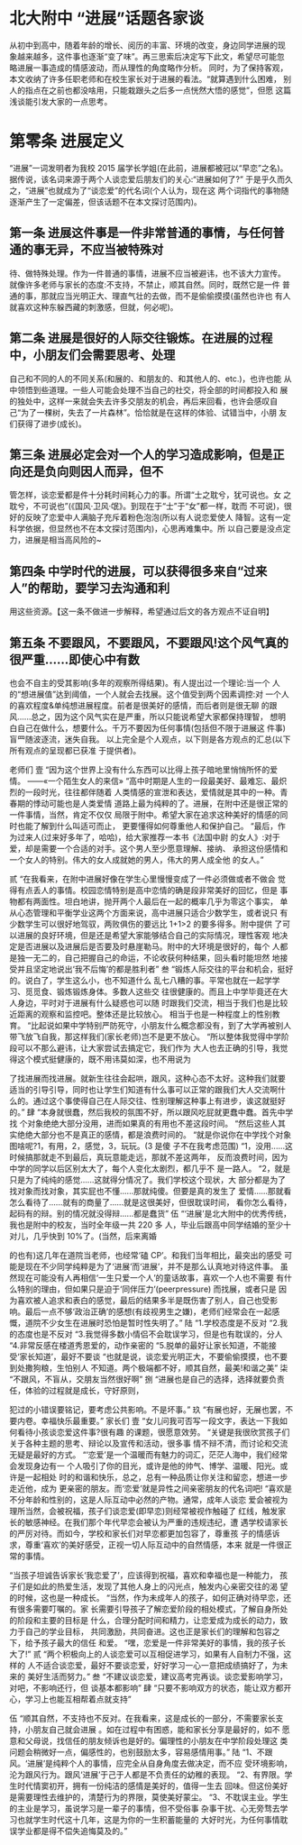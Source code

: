 # 北大附中 “进展”话题各家谈

从初中到高中，随着年龄的增长、阅历的丰富、环境的改变，身边同学进展的现 象越来越多，这件事也逐渐“变了味”。再三思索后决定写下此文，希望尽可能忽 略进展一事造成的情感波动，而从理性的角度略作分析。 同时，为了保持客观， 本文收纳了许多任职老师和在校生家长对于进展的看法。“就算遇到什么困难， 别人的指点在之前也都没啥用，只能栽跟头之后多一点恍然大悟的感觉”，但愿 这篇浅谈能引发大家的一点思考。
# 第零条 进展定义
“进展”一词发明者为我校 2015 届学⻓学姐(在此前，进展都被冠以“早恋”之名)。
据传说，该名词来源于两个人谈恋爱后朋友们的关心:“进展如何了?” 于是乎久而久之，“进展”也就成为了“谈恋爱”的代名词(个人认为，现在这 两个词指代的事物随逐渐产生了一定偏差，但该话题不在本文探讨范围内)。
## 第一条 进展这件事是一件非常普通的事情，与任何普通的事无异，不应当被特殊对
待、做特殊处理。作为一件普通的事情，进展不应当被避讳，也不该大力宣传。 就像许多老师与家⻓的态度:不支持，不禁止，顺其自然。同时，既然它是一件 普通的事，那就应当光明正大、理直气壮的去做，而不是偷偷摸摸(虽然也许也 有人就喜欢这种东躲⻄藏的刺激感，但就，何必呢)。

## 第二条 进展是很好的人际交往锻炼。在进展的过程中，小朋友们会需要思考、处理
自己和不同的人的不同关系(和展的、和朋友的、和其他人的、etc.)，也许也能 从中领悟到些道理。一些人可能会处理不当自己的社交，将全部的时间都投入和 展的独处中，这样一来就会失去许多交朋友的机会，再后来回看，也许会感叹自 己“为了一棵树，失去了一片森林”。恰恰就是在这样的体验、试错当中，小朋 友们获得了进步(成⻓)。
## 第三条 进展必定会对一个人的学习造成影响，但是正向还是负向则因人而异，但不
管怎样，谈恋爱都是件十分耗时间耗心力的事。所谓“士之耽兮，犹可说也。女 之耽兮，不可说也”(《国⻛·卫⻛·氓》。到现在于“士”于“女”都一样，耽而 不可说)，很好的反映了恋爱中人满脑子充斥着粉色泡泡(所以有人说恋爱使人 降智。这有一定科学依据，但显然也不在本文探讨范围内)，心思再难集中。所 以自己要是没点定力，进展是相当高⻛险的~
## 第四条 中学时代的进展，可以获得很多来自“过来人”的帮助，要学习去沟通和利
用这些资源。【这一条不做进一步解释，希望通过后文的各方观点不证自明】
## 第五条 不要跟⻛，不要跟⻛，不要跟⻛!这个⻛气真的很严重......即使心中有数

也会不自主的受其影响(多年的观察所得结果)。有人提出过一个理论:当一个 人的“想进展值”达到阈值，一个人就会去找展。这个值受到两个因素调控:对 一个人的喜欢程度&单纯想进展程度。前者是很美好的感情，而后者则是很无聊 的跟⻛......总之，因为这个⻛气实在是严重，所以只能说希望大家都保持理智， 想明白自己在做什么，想要什么。千万不要因为任何事情(包括但不限于进展这 件事)盲⺫随波逐流，迷失自我。
以上完全是个人观点，以下则是各方观点的汇总(以下所有观点的呈现都已获准 于提供者)。

老师们
壹
“因为这个世界上没有什么东西可以比得上孩子暗地里悄悄所怀的爱情。 ——«一个陌生女人的来信»
“高中时期是人生的一段最美好、最难忘、最炽烈的一段时光，往往都伴随着 人类情感的宣泄和表达，爱情就是其中的一种。青春期的悸动可能也是人类爱情 道路上最为纯粹的了。进展，在附中还是很正常的一件事情，当然，肯定不仅仅 局限于附中。希望大家在追求这种美好的情感的同时也能了解到什么叫适可而止， 更要懂得如何尊重他人和保护自己。
“最后，作为过来人(过来好多年了，哈哈)，给大家推荐一本书《法国中尉 的女人》:对于爱，却是需要一个合适的对手。这个男人至少愿意理解、接纳、 承担这份感情和一个女人的特别。伟大的女人成就她的男人，伟大的男人成全他 的女人。”

贰
“在我看来，在附中进展好像在学生心里慢慢变成了一件必须做或者不做会 觉得有点丢人的事情。校园恋情特别是高中恋情的确是段非常美好的回忆，但是 事物都有两面性。坦白地讲，抛开两个人最后在一起的概率几乎为零这个事实， 单从心态管理和平衡学业这两个方面来说，高中进展只适合少数学生，或者说只 有少数学生可以很好地驾驭，两败俱伤的要远比 1+1>2 的要多得多。附中提供 了可以进展的良好环境，但是还是希望大家能够结合自己的实际情况，理性客观 地决定是否进展以及进展后是否要及时悬崖勒马。附中的大环境是很好的，每个 人都是独一无二的，自己把握自己的命运，不论收获何种结果，回头看时能坦然 地接受并且坚定地说出‘我不后悔’的都是胜利者”
叁
“锻炼人际交往的平台和机会，挺好的。说白了，学生这么小，也不知道什么 乱七八糟的事。平常也就在一起学学习、觅觅食、锻炼锻炼身体。多数人这些交 往很健康的。而且上中学毕竟还在大人身边，平时对于进展有什么疑惑也可以随 时跟我们交流，相当于我们也是比较近距离的观察和监控吧。整体还是比较放心。 相当于也是一种程度上的性别教育。
“比起说如果中学特别严防死守，小朋友什么概念都没有，到了大学再被别人 带飞放飞自我，那这样我们(家长老师)岂不是更不放心。
“所以整体我觉得中学阶段可以不那么避讳，让大家尝试去搞定它，我们作为 大人也去正确的引导，我觉得这个模式挺健康的，既不用讳莫如深，也不用说为

了找进展而找进展。就新生往往会起哄，跟风，这种心态不太好。这种我们就要 适当的引导引导，同时也让学生们知道有什么事可以正常的跟我们大人交流啊什 么的。通过这个事使得自己在人际交往、性别理解这种事上有进步，诶这就挺好 的。”
肆
“本身就很蠢，然后我校的氛围不好，所以跟风吃屁就更蠢中蠢。首先中学找 个对象绝绝大部分没用，进而如果真的有用也不差这段时间。
“然后这些人其实绝绝大部分也不是真正的感情，都是浪费时间的。
“就是你说你在中学找个对象图啥呢?1，有用，2，感觉，3，玩玩。(3 是傻 子不在我考虑范围)
“1，没用......这时候搞那就走不到最后，真玩意能走远，那就不差这两年， 反而浪费时间，因为中学的同学以后区别太大了，每个人变化太剧烈，都几乎不 是一路人。
“2，就是只是为了纯纯的感觉......这就得分情况了。我们学校这个现状，大 部分都是为了找对象而找对象，其实屁也不懂......那就纯傻。但要是真的发生了 爱情......那就看怎么看待了......就有的商量了......就是这很美好，但很耽误时间， 看你怎么看待，起码有的辩。别的情况就没得辩......都是蠢货”
伍
“‘进展’是北大附中的优秀传统，我也是附中的校友，当时全年级一共 220 多 人，毕业后跟高中同学结婚的至少十对儿，几乎快到 10%了。(当然，后来离婚

的也有)这几年在道院当老师，也经常‘磕 CP’。和我们当年相比，最突出的感受 可能是现在不少同学纯粹是为了‘进展’而‘进展’，并不是那么认真地对待这件事。 虽然现在可能没有人再相信‘一生只爱一个人’的童话故事，喜欢一个人也不需要 有什么特别的理由，但如果只是迫于‘同伴压力’(peerpressure) 而找展，或者只是 因为喜欢被人追求和表白的感觉，最后的结果多半是既伤害了别人，自己也受影 响。最后一点不够‘政治正确’的感想(有歧视男生之嫌)，老师们经常会在一起感 慨，道院不少女生在进展时恐怕是暂时性失明了。”
陆
“1.学校态度是不反对
“2.我的态度也是不反对 “3.我觉得多数小情侣不会耽误学习，但是也有耽误的，分人 “4.非常反感在楼道秀恩爱的，动作亲密的 “5.脱单的最好让家长知道，不能接受‘家长知道’，最好不要谈 “也就是说，谈恋爱光明正大，不要偷偷摸摸，也不要到处撒狗粮，生怕别人
不知道。两个极端都不好，顺其自然，最美!和谐之美”
柒
“不跟风，不盲从，交朋友当然很好啊”
捌
“进展也是自己的选择，选择就要负责任，体验的过程就是成长，守好原则，

犯过的小错误要铭记，要考虑公共影响。不是坏事。”
玖
“有展也好，无展也罢，不要内卷。幸福快乐最重要。”
家⻓们
壹
“女儿问我可否写一段文字，表达一下我如何看待小孩谈恋爱这件事?很有趣 的课题，很愿意效劳。
“关键是我很欣赏孩子们关于各种主题的思考、辩论以及宣传和活动，很多事 情不辩不清，而讨论和交流无疑是最好的方式。
“‘恋爱’是一个温暖而有魅力的词汇，茫茫人海中，我们经常会发现身边有一 个人吸引了你的目光，或许是他的帅气、博学、温暖、阳光。或许是一起相处 时的和谐和快乐，总之，总有一种品质让你关注和留恋，想进一步走近他，成为 更亲密的朋友。而‘恋爱’就是异性之间亲密朋友的代名词吧!
“喜欢是不分年龄和性别的，这是人际互动中必然的产物。通常，成年人谈恋 爱会被视为理所当然，会被祝福，孩子们谈恋爱(即早恋)则经常被视作触碰了 红线，触发家长的敏感神经。在我们那个年代早恋会被认为严重的违规违纪，遭 遇学校请家长的严厉对待。而如今，学校和家长们对早恋都更加包容了，尊重孩 子的情感诉求，尊重‘喜欢’的美好感受，正视一切人际互动中的自然情感，本来 就是一件很正常的事情。

“当孩子坦诚告诉家长‘我恋爱了’，应该得到祝福，喜欢和幸福也是一种能力， 孩子们是如此的热爱生活，发现了其他人身上的闪光点，触发内心亲密交往的渴 望的时候，这也是一种成长。
“当然，作为未成年人的孩子，如何正确对待早恋，还有很多需要叮嘱的。家 长需要引导孩子了解恋爱阶段的相处模式，了解自身所处的阶段和主要的目标是 什么，合理分配时间和精力，让恋爱成为成长的动力，致力于自己的学业目标， 共同激励，共同奋进。这也正是家长们的理解和包容之下，给予孩子最大的信任 和爱。
“嘿，恋爱是一件非常美好的事情，我的孩子长大了!”
贰
“两个积极向上的人谈恋爱可以互相促进学习，如果有人自制力不强，这样的 人不适合谈恋爱，最好不要谈恋爱，好好学习一心一意把成绩搞好了，为未来的 美好生活而努力。”
叁
“不建议谈恋爱，建议高考完再谈。谈恋爱影响学习，对吧，不影响还行，但 谈基本都影响”
肆
“只要不影响双方的状态，能让双方都开心，学习上也能互相帮着点就支持”

伍
“顺其自然，不支持也不反对。在我看来，这是成长的一部分，不需要家长支 持，小朋友自己就会进展 。如在过程中有困惑，能和家长分享是最好的，如不 愿意和父母说，找信任的朋友倾诉也是好的。偏理性的小朋友在中学阶段处理这 类问题会稍微好一点，偏感性的，也别鼓励太多，容易感情用事。”
陆
“1、不跟风。‘进展’是纯粹个人的事情，应完全从自身角度去做决定，而不应 受环境影响，沦为跟风行为。跟风‘进展’于己于人都是不负责任的幼稚的表现。 “2、有界限。学生时代情窦初开，拥有一份纯洁的感情是美好的，值得一生去
回味。但这份美好是需要理性去维护的，清楚行为的界限，莫使美好蒙尘。 “3、不耽误主业。学生的主业是学习，虽说学习是一辈子的事情，但不受俗事 杂事干扰、心无旁骛去学习也就学生时代这十几年，这是为你的一生积蓄能量的
大好时光，为任何事情耽误学业都是得不偿失追悔莫及的。”
